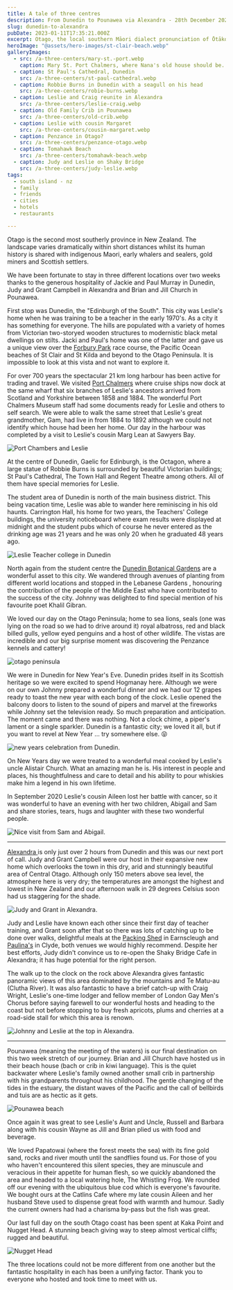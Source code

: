 ```yaml
---
title: A tale of three centres
description: From Dunedin to Pounawea via Alexandra - 28th December 2022 to 11th January 2023
slug: dunedin-to-alexandra
pubDate: 2023-01-11T17:35:21.000Z
excerpt: Otago, the local southern Māori dialect pronunciation of Ōtākou. We spent 2 weeks exploring its diversity from three locations.
heroImage: "@assets/hero-images/st-clair-beach.webp"
galleryImages:
  - src: /a-three-centers/mary-st.-port.webp
    caption: Mary St. Port Chalmers, where Nana's old house should be.
  - caption: St Paul's Cathedral, Dunedin
    src: /a-three-centers/st-paul-cathedral.webp
  - caption: Robbie Burns in Dunedin with a seagull on his head
    src: /a-three-centers/robie-burns.webp
  - caption: Leslie and Craig reunite in Alexandra
    src: /a-three-centers/leslie-craig.webp
  - caption: Old Family Crib in Pounawea
    src: /a-three-centers/old-crib.webp
  - caption: Leslie with cousin Margaret
    src: /a-three-centers/cousin-margaret.webp
  - caption: Penzance in Otago?
    src: /a-three-centers/penzance-otago.webp
  - caption: Tomahawk Beach
    src: /a-three-centers/tomahawk-beach.webp
  - caption: Judy and Leslie on Shaky Bridge
    src: /a-three-centers/judy-leslie.webp
tags: 
  - south island - nz
  - family
  - friends
  - cities
  - hotels
  - restaurants

---
```



Otago is the second most southerly province in New Zealand. The landscape varies dramatically within short distances whilst its human history is shared with indigenous Maori, early whalers and sealers, gold miners and Scottish settlers.

We have been fortunate to stay in three different locations over two weeks thanks to the generous hospitality of Jackie and Paul Murray in Dunedin, Judy and Grant Campbell in Alexandra and Brian and Jill Church in Pounawea.

First stop was Dunedin, the "Edinburgh of the South". This city was Leslie's home when he was training to be a teacher in the early 1970's. As a city it has something for everyone. The hills are populated with a variety of homes from Victorian two-storyed wooden structures to modernistic black metal dwellings on stilts. Jacki and Paul's home was one of the latter and gave us a unique view over the [Forbury Park](https://www.forburypark.co.nz/) race course, the Pacific Ocean beaches of St Clair and St Kilda and beyond to the Otago Peninsula. It is impossible to look at this vista and not want to explore it.

For over 700 years the spectacular 21 km long harbour has been active for trading and travel. We visited [Port Chalmers](https://www.portchalmers.com/) where cruise ships now dock at the same wharf that six branches of Leslie's ancestors arrived from Scotland and Yorkshire between 1858 and 1884. The wonderful Port Chalmers Museum staff had some documents ready for Leslie and others to self search. We were able to walk the same street that Leslie's great grandmother, Gam, had live in from 1884 to 1892 although we could not identify which house had been her home. Our day in the harbour was completed by a visit to Leslie's cousin Marg Lean at Sawyers Bay.

![Port Chambers and Leslie](/a-three-centers/port-chalmers.webp 'Port Chambers and Leslie')

At the centre of Dunedin, Gaelic for Edinburgh, is the Octagon, where a large statue of Robbie Burns is surrounded by beautiful Victorian buildings; St Paul's Cathedral, The Town Hall and Regent Theatre among others. All of them have special memories for Leslie.

The student area of Dunedin is north of the main business district. This being vacation time, Leslie was able to wander here reminiscing in his old haunts. Carrington Hall, his home for two years, the Teachers' College buildings, the university noticeboard where exam results were displayed at midnight and the student pubs which of course he never entered as the drinking age was 21 years and he was only 20 when he graduated 48 years ago.


![Leslie Teacher college in Dunedin](/a-three-centers/leslie-college.webp 'Leslie Teaches college Dunedin')

North again from the student centre the [Dunedin Botanical Gardens](https://dunedinbotanicgarden.co.nz/) are a wonderful asset to this city. We wandered through avenues of planting from different world locations and stopped in the Lebanese Gardens , honouring the contribution of the people of the Middle East who have contributed to the success of the city. Johnny was delighted to find special mention of his favourite poet Khalil Gibran.

We loved our day on the Otago Peninsula; home to sea lions, seals (one was lying on the road so we had to drive around it) royal albatross, red and black billed gulls, yellow eyed penguins and a host of other wildlife. The vistas are incredible and our big surprise moment was discovering the Penzance kennels and cattery!

![otago peninsula](/a-three-centers/otago-peninsula.webp 'Otago Peninsula')

We were in Dunedin for New Year's Eve. Dunedin prides itself in its Scottish heritage so we were excited to spend Hogmanay here. Although we were on our own Johnny prepared a wonderful dinner and we had our 12 grapes ready to toast the new year with each bong of the clock. Leslie opened the balcony doors to listen to the sound of pipers and marvel at the fireworks while Johnny set the television ready. So much preparation and anticipation. The moment came and there was nothing. Not a clock chime, a piper's lament or a single sparkler. Dunedin is a fantastic city; we loved it all, but if you want to revel at New Year ... try somewhere else. 😝

![new years celebration from Dunedin.](/a-three-centers/jl-new-years-eve.webp 'New Year celebration from Dunedin')

On New Years day we were treated to a wonderful meal cooked by Leslie's uncle Alistair Church. What an amazing man he is. His interest in people and places, his thoughtfulness and care to detail and his ability to pour whiskies make him a legend in his own lifetime.

In September 2020 Leslie's cousin Aileen lost her battle with cancer, so it was wonderful to have an evening with her two children, Abigail and Sam and share stories, tears, hugs and laughter with these two wonderful people.

![Nice visit from Sam and Abigail.](/a-three-centers/abigail-sam.webp 'Nice visit from Sam and Abigail')

***

[Alexandra ](https://alexandra.co.nz/)is only just over 2 hours from Dunedin and this was our next port of call. Judy and Grant Campbell were our host in their expansive new home which overlooks the town in this dry, arid and stunningly beautiful area of Central Otago. Although only 150 meters above sea level, the atmosphere here is very dry; the temperatures are amongst the highest and lowest in New Zealand and our afternoon walk in 29 degrees Celsius soon had us staggering for the shade.

![Judy and Grant in Alexandra.](/a-three-centers/alexandra-friends.webp 'Judy and Grant in Alexandra ')

Judy and Leslie have known each other since their first day of teacher training, and Grant soon after that so there was lots of catching up to be done over walks, delightful meals at the [Packing Shed](https://www.tripadvisor.co.nz/Restaurant_Review-g609163-d5936611-Reviews-The_Packing_Shed_Gallery_Cafe-Clyde_Central_Otago_Otago_Region_South_Island.html) in Earnscleugh and [Paulina's](https://www.paulinas.co.nz/) in Clyde, both venues we would highly recommend. Despite her best efforts, Judy didn't convince us to re-open the Shaky Bridge Cafe in Alexandra; it has huge potential for the right person.

The walk up to the clock on the rock above Alexandra gives fantastic panoramic views of this area dominated by the mountains and Te Matu-au (Clutha River). It was also fantastic to have a brief catch-up with Craig Wright, Leslie's one-time lodger and fellow member of London Gay Men's Chorus before saying farewell to our wonderful hosts and heading to the coast but not before stopping to buy fresh apricots, plums and cherries at a road-side stall for which this area is renown.

![Johnny and Leslie at the top in Alexandra.](/a-three-centers/alexandra-views.webp 'Johnny and Leslie at the top in Alexandra')

***

Pounawea (meaning the meeting of the waters) is our final destination on this two week stretch of our journey. Brian and Jill Church have hosted us in their beach house (bach or crib in kiwi language). This is the quiet backwater where Leslie's family owned another small crib in partnership with his grandparents throughout his childhood. The gentle changing of the tides in the estuary, the distant waves of the Pacific and the call of bellbirds and tuis are as hectic as it gets.

![Pounawea beach](/a-three-centers/papatowai.webp 'Pounawea beach')

Once again it was great to see Leslie's Aunt and Uncle, Russell and Barbara along with his cousin Wayne as Jill and Brian plied us with food and beverage.

We loved Papatowai (where the forest meets the sea) with its fine gold sand, rocks and river mouth until the sandflies found us. For those of you who haven't encountered this silent species, they are minuscule and veracious in their appetite for human flesh, so we quickly abandoned the area and headed to a local watering hole, The Whistling Frog. We rounded off our evening with the ubiquitous blue cod which is everyone's favourite. We bought ours at the Catlins Cafe where my late cousin Aileen and her husband Steve used to dispense great food with warmth and humour. Sadly the current owners had had a charisma by-pass but the fish was great.

Our last full day on the south Otago coast has been spent at Kaka Point and Nugget Head. A stunning beach giving way to steep almost vertical cliffs; rugged and beautiful.

![Nugget Head](/a-three-centers/nugget-head.webp 'Nugget Head')

The three locations could not be more different from one another but the fantastic hospitality in each has been a unifying factor. Thank you to everyone who hosted and took time to meet with us.